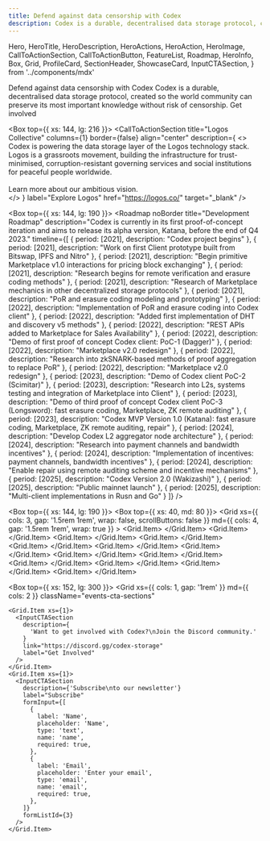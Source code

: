 ```yaml
---
title: Defend against data censorship with Codex
description: Codex is a durable, decentralised data storage protocol, created so the world community can preserve its most important knowledge without risk of censorship.
---
```


  Hero,
  HeroTitle,
  HeroDescription,
  HeroActions,
  HeroAction,
  HeroImage,
  CallToActionSection,
  CallToActionButton,
  FeatureList,
  Roadmap,
  HeroInfo,
  Box,
  Grid,
  ProfileCard,
  SectionHeader,
  ShowcaseCard,
  InputCTASection,
} from '../components/mdx'

<Hero size="large" verticalAlign="center">
  <HeroInfo hideScrollToBottom>
    <HeroTitle uppercase={false}>
      Defend against data censorship with Codex
    </HeroTitle>
    <HeroDescription>
      Codex is a durable, decentralised data storage protocol, created so the world community can preserve its most important knowledge without risk of censorship.
    </HeroDescription>
    <HeroActions>
      <HeroAction href="https://discord.gg/codex-storage" target="_blank">
        Get involved
      </HeroAction>
    </HeroActions>
  </HeroInfo>
  <HeroImage src="/hero/hero-image.gif" alt="alt" />
</Hero>

<Box>
  <SectionHeader noBorder title="Codex clients"></SectionHeader>
  <Box top={{ xs: 64 }}>
    <Grid
      xs={{ cols: 2, wrap: true, gap: '1.5rem 1em' }}
      lg={{ cols: 4, gap: '1rem' }}
    >
      <Grid.Item>
        <ShowcaseCard
          index={1}
          name="Durable"
          description="Codex implements erasure coding to efficiently ensure data is always available without the storage cost of replication. Through sublinear sampling, Codex detects data corruption throughout the network, allowing for repairs to be made before loss is permanent."
          borderStyle="none"
        />
      </Grid.Item>
      <Grid.Item>
        <ShowcaseCard
          index={2}
          name="Censorship resistant"
          description="The Codex network is designed to withstand DDoS attacks, data corruption, and even the shutdown of a significant number of nodes. Access to your data remains during these otherwise catastrophic events."
          borderStyle="none"
        />
      </Grid.Item>
      <Grid.Item>
        <ShowcaseCard
          index={3}
          name="Decentralised"
          description="Codex implements protocol constructs that incentivize wide participation of data storage providers, both small and large, thus ensuring a robust network resistant to censorship and external attack."
          borderStyle="none"
        />
      </Grid.Item>
      <Grid.Item>
        <ShowcaseCard
          index={4}
          name="Accessible"
          description='Participating in the Codex network is highly accessible thanks to its permissionless nature, bandwidth usage optimizations like its "lazy repair" recovery system, and lightweight ZK-based remote auditing.'
          borderStyle="none"
        />
      </Grid.Item>
    </Grid>
  </Box>
</Box>

<Box top={{ xs: 144, lg: 216 }}>
  <CallToActionSection
    title="Logos Collective"
    columns={1}
    border={false}
    align="center"
    description={
      <>
        Codex is powering the data storage layer of the Logos technology stack. Logos is a grassroots movement, building the infrastructure for trust-minimised, corruption-resistant governing services and social institutions for peaceful people worldwide.
        <br/>
        <br/>
        Learn more about our ambitious vision.  
      </>
    }
    label="Explore Logos"
    href="https://logos.co/"
    target="_blank"
  />
</Box>

<Box top={{ xs: 144, lg: 190 }}>
  <Roadmap
    noBorder
    title="Development Roadmap"
    description="Codex is currently in its first proof-of-concept iteration and aims to release its alpha version, Katana, before the end of Q4 2023."
    timeline={[
      {
        period: [2021],
        description: "Codex project begins"
      },
      {
        period: [2021],
        description: "Work on first Client prototype built from Bitswap, IPFS and Nitro"
      },
      {
        period: [2021],
        description: "Begin primitive Marketplace v1.0 interactions for pricing block exchanging"
      },
      {
        period: [2021],
        description: "Research begins for remote verification and erasure coding methods"
      },
      {
        period: [2021],
        description: "Research of Marketplace mechanics in other decentralized storage protocols"
      },
      {
        period: [2021],
        description: "PoR and erasure coding modeling and prototyping"
      },
      {
        period: [2022],
        description: "Implementation of PoR and erasure coding into Codex client"
      },
      {
        period: [2022],
        description: "Added first implementation of DHT and discovery v5 methods"
      },
      {
        period: [2022],
        description: "REST APIs added to Marketplace for Sales Availability"
      },
      {
        period: [2022],
        description: "Demo of first proof of concept Codex client: PoC-1 (Dagger)"
      },
      {
        period: [2022],
        description: "Marketplace v2.0 redesign"
      },
      {
        period: [2022],
        description: "Research into zkSNARK-based methods of proof aggregation to replace PoR"
      },
      {
        period: [2022],
        description: "Marketplace v2.0 redesign"
      },
      {
        period: [2023],
        description: "Demo of Codex client PoC-2 (Scimitar)"
      },
      {
        period: [2023],
        description: "Research into L2s, systems testing and integration of Marketplace into Client"
      },
      {
        period: [2023],
        description: "Demo of third proof of concept Codex client PoC-3 (Longsword): fast erasure coding, Marketplace, ZK remote auditing"
      },
      {
        period: [2023],
        description: "Codex MVP Version 1.0 (Katana): fast erasure coding, Marketplace, ZK remote auditing, repair"
      },
      {
        period: [2024],
        description: "Develop Codex L2 aggregator node architecture"
      },
      {
        period: [2024],
        description: "Research into payment channels and bandwidth incentives"
      },
      {
        period: [2024],
        description: "Implementation of incentives: payment channels, bandwidth incentives"
      },
      {
        period: [2024],
        description: "Enable repair using remote auditing scheme and incentive mechanisms"
      },
      { 
        period: [2025],
        description: "Codex Version 2.0 (Wakizashi)" 
      },
      { 
        period: [2025],
        description: "Public mainnet launch" 
      },
      {
        period: [2025],
        description: "Multi-client implementations in Rusn and Go"
      }
    ]}
  />
</Box>

<Box top={{ xs: 144, lg: 190 }}>
  <SectionHeader title="Team" noBorder />
  <Box top={{ xs: 40, md: 80 }}>
    <Grid
      xs={{ cols: 3, gap: '1.5rem 1rem', wrap: false, scrollButtons: false }}
      md={{ cols: 4, gap: '1.5rem 1rem', wrap: true }}
    >
			<Grid.Item>
				<ProfileCard
        	name='Dmitriy'
        	imgSrc='/team/dmitriy.png'
        	githubUsername='dryajov'
        	githubLink='https://github.com/dryajov'
        	discordUsername='dryajov'
        	discordLink='https://discord.gg/codex-storage'
      	/>
      </Grid.Item>
      <Grid.Item>
      	<ProfileCard
        	name='Slava'
        	imgSrc='/team/slava.jpg'
        	githubUsername='veaceslavdoina'
        	githubLink='https://github.com/veaceslavdoina'
        	discordUsername='veaceslavdoina'
        	discordLink='https://discord.gg/codex-storage'
      	/>
      </Grid.Item>
      <Grid.Item>
      	<ProfileCard
        	name='Ben'
        	imgSrc='/team/ben.jpg'
          githubUsername='benbierens'
        	githubLink='https://github.com/benbierens'
        	discordUsername='thatben'
        	discordLink='hhttps://discord.gg/codex-storage'
      	/>
      </Grid.Item>
      <Grid.Item>
      	<ProfileCard
        	name='Jaremy'
        	imgSrc='/team/jaremy.jpg'
          githubUsername='elcritch'
        	githubLink='https://github.com/elcritch'
        	discordUsername='.elcritch'
        	discordLink='https://discord.gg/codex-storage'
      	/>
      </Grid.Item>
      <Grid.Item>
      	<ProfileCard
        	name='Tomasz'
        	imgSrc='/team/tomasz.jpg'
        	githubUsername='tbekas'
        	githubLink='https://github.com/tbekas'
        	discordUsername='tbekas'
        	discordLink='https://discord.gg/codex-storage'
      	/>
      </Grid.Item>
      <Grid.Item>
      	<ProfileCard
        	name='Mark'
        	imgSrc='/team/mark.jpg'
        	githubUsername='markspanbroek'
        	githubLink='https://github.com/markspanbroek'
      	/>
      </Grid.Item>
      <Grid.Item>
      	<ProfileCard
        	name='Eric'
        	imgSrc='/team/eric.jpg'
        	githubUsername='emizzle'
        	githubLink='https://github.com/emizzle'
      	/>
      </Grid.Item>
      <Grid.Item>
      	<ProfileCard
        	name='Adam'
        	imgSrc='/team/adam.jpg'
        	githubUsername='auhau'
        	githubLink='https://github.com/auhau'
      	/>
      </Grid.Item>
      <Grid.Item>
      	<ProfileCard
        	name='Csaba'
        	imgSrc='/team/csaba.png'
        	githubUsername='cskiraly'
        	githubLink='https://github.com/cskiraly'
      	/>
      </Grid.Item>
      <Grid.Item>
      	<ProfileCard
        	name='Leo'
        	imgSrc='/team/leo.jpg'
        	githubUsername='leobago'
        	githubLink='https://github.com/leobago'
      	/>
      </Grid.Item>
      <Grid.Item>
      	<ProfileCard
        	name='Balazs'
        	imgSrc='/team/balazs.jpg'
        	githubUsername='bkomuves'
        	githubLink='https://github.com/bkomuves'
      	/>
      </Grid.Item>
      <Grid.Item>
      	<ProfileCard
        	name='Jessie'
        	imgSrc='/team/jessie.jpg'
        	githubUsername='jessiebroke'
        	githubLink='https://github.com/jessiebroke'
        	discordUsername='jessiebroke'
        	discordLink='https://discord.gg/gwRFyTySeD'
      	/>
      </Grid.Item>
      <Grid.Item>
      	<ProfileCard
        	name='Giuliano'
        	imgSrc='/team/giuliano.jpg'
        	githubUsername='gmega'
        	githubLink='https://github.com/gmega'
        	discordUsername='giuliano.mega'
        	discordLink='https://discord.gg/codex-storage'
      	/>
      </Grid.Item> 
    </Grid>
  </Box>
</Box>
 
<Box top={{ xs: 152, lg: 300 }}>
  <Grid
    xs={{ cols: 1, gap: '1rem' }}
    md={{ cols: 2 }}
    className="events-cta-sections"
  >
    <Grid.Item xs={1}>
      <InputCTASection
        description={
          'Want to get involved with Codex?\nJoin the Discord community.'
        }
        link="https://discord.gg/codex-storage"
        label="Get Involved"
      />
    </Grid.Item>
    <Grid.Item xs={1}>
      <InputCTASection
        description={'Subscribe\nto our newsletter'}
        label="Subscribe"
        formInput={[
          {
            label: 'Name',
            placeholder: 'Name',
            type: 'text',
            name: 'name',
            required: true,
          },
          {
            label: 'Email',
            placeholder: 'Enter your email',
            type: 'email',
            name: 'email',
            required: true,
          },
        ]}
        formListId={3}
      />
    </Grid.Item>
  </Grid>
</Box>